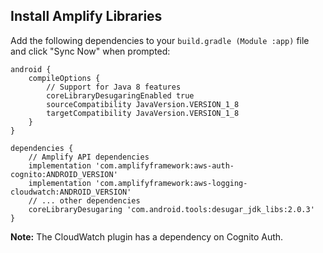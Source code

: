 ## Install Amplify Libraries

Add the following dependencies to your `build.gradle (Module :app)` file and click "Sync Now" when prompted:

```
android {
    compileOptions {
        // Support for Java 8 features
        coreLibraryDesugaringEnabled true
        sourceCompatibility JavaVersion.VERSION_1_8
        targetCompatibility JavaVersion.VERSION_1_8
    }
}

dependencies {
    // Amplify API dependencies
    implementation 'com.amplifyframework:aws-auth-cognito:ANDROID_VERSION'
    implementation 'com.amplifyframework:aws-logging-cloudwatch:ANDROID_VERSION'
    // ... other dependencies
    coreLibraryDesugaring 'com.android.tools:desugar_jdk_libs:2.0.3'
}
```

<Callout>

**Note:** The CloudWatch plugin has a dependency on Cognito Auth.

</Callout>

